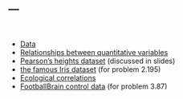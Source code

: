 ---
---

<br>

- [Data](lectures/Data.html)
- [Relationships between quantitative variables](lectures/Regression.html)
- [Pearson's heights dataset](lectures/heights.csv) (discussed in slides)
- [the famous Iris dataset](lectures/iris.csv) (for problem 2.195)
- [Ecological correlations](lectures/eco.pdf)
- [FootballBrain control data](lectures/control.csv) (for problem 3.87)
